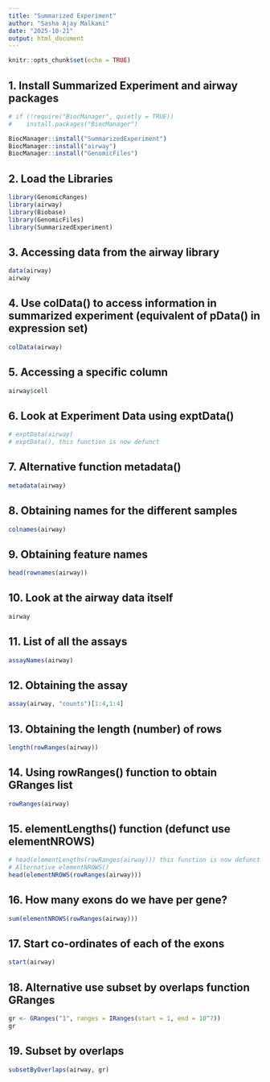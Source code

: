 ```yaml
---
title: "Summarized Experiment"
author: "Sasha Ajay Malkani"
date: "2025-10-21"
output: html_document
---
```


```r
knitr::opts_chunk$set(echo = TRUE)
```

## 1. Install Summarized Experiment and airway packages

```r
# if (!require("BiocManager", quietly = TRUE))
#    install.packages("BiocManager")

BiocManager::install("SummarizedExperiment")
BiocManager::install("airway")
BiocManager::install("GenomicFiles")

```

## 2. Load the Libraries

```r
library(GenomicRanges)
library(airway)
library(Biobase)
library(GenomicFiles)
library(SummarizedExperiment)

```

## 3. Accessing data from the airway library

```r
data(airway)
airway

```

## 4. Use colData() to access information in summarized experiment (equivalent of pData() in expression set)

```r
colData(airway)

```

## 5. Accessing a specific column

```r
airway$cell

```

## 6. Look at Experiment Data using exptData()

```r
# exptData(airway)
# exptData(), this function is now defunct


```

## 7. Alternative function metadata()

```r
metadata(airway)

```

## 8. Obtaining names for the different samples

```r
colnames(airway)

```

## 9. Obtaining feature names

```r
head(rownames(airway))

```

## 10. Look at the airway data itself

```r
airway

```

## 11. List of all the assays

```r
assayNames(airway)

```

## 12. Obtaining the assay

```r
assay(airway, "counts")[1:4,1:4]

```

## 13. Obtaining the length (number) of rows

```r
length(rowRanges(airway))

```

## 14. Using rowRanges() function to obtain GRanges list

```r
rowRanges(airway)

```

## 15. elementLengths() function (defunct use elementNROWS)

```r
# head(elementLengths(rowRanges(airway))) this function is now defunct!
# Alternative elementNROWS()
head(elementNROWS(rowRanges(airway)))

```

## 16. How many exons do we have per gene?

```r
sum(elementNROWS(rowRanges(airway)))

```

## 17. Start co-ordinates of each of the exons

```r
start(airway)

```

## 18. Alternative use subset by overlaps function GRanges

```r
gr <- GRanges("1", ranges = IRanges(start = 1, end = 10^7))
gr

```

## 19. Subset by overlaps

```r
subsetByOverlaps(airway, gr)

```


